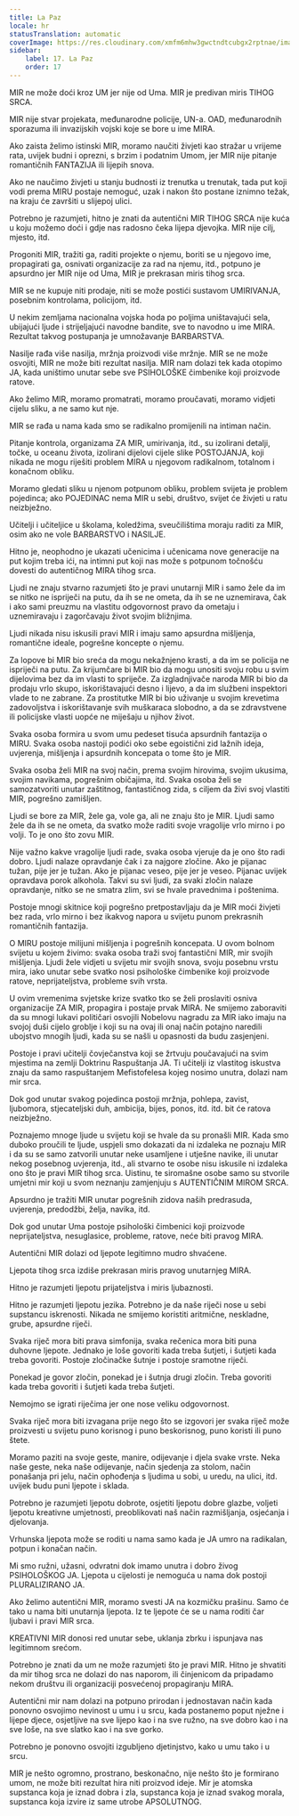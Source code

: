 ```yaml
---
title: La Paz
locale: hr
statusTranslation: automatic
coverImage: https://res.cloudinary.com/xmfm6mhw3gwctndtcubgx2rptnae/image/upload/v1740337243/small_cover_educacion_fundamental_a051170f1c.webp
sidebar:
    label: 17. La Paz
    order: 17
---
```

MIR ne može doći kroz UM jer nije od Uma. MIR je predivan miris TIHOG SRCA.

MIR nije stvar projekata, međunarodne policije, UN-a. OAD, međunarodnih sporazuma ili invazijskih vojski koje se bore u ime MIRA.

Ako zaista želimo istinski MIR, moramo naučiti živjeti kao stražar u vrijeme rata, uvijek budni i oprezni, s brzim i podatnim Umom, jer MIR nije pitanje romantičnih FANTAZIJA ili lijepih snova.

Ako ne naučimo živjeti u stanju budnosti iz trenutka u trenutak, tada put koji vodi prema MIRU postaje nemoguć, uzak i nakon što postane iznimno težak, na kraju će završiti u slijepoj ulici.

Potrebno je razumjeti, hitno je znati da autentični MIR TIHOG SRCA nije kuća u koju možemo doći i gdje nas radosno čeka lijepa djevojka. MIR nije cilj, mjesto, itd.

Progoniti MIR, tražiti ga, raditi projekte o njemu, boriti se u njegovo ime, propagirati ga, osnivati organizacije za rad na njemu, itd., potpuno je apsurdno jer MIR nije od Uma, MIR je prekrasan miris tihog srca.

MIR se ne kupuje niti prodaje, niti se može postići sustavom UMIRIVANJA, posebnim kontrolama, policijom, itd.

U nekim zemljama nacionalna vojska hoda po poljima uništavajući sela, ubijajući ljude i strijeljajući navodne bandite, sve to navodno u ime MIRA. Rezultat takvog postupanja je umnožavanje BARBARSTVA.

Nasilje rađa više nasilja, mržnja proizvodi više mržnje. MIR se ne može osvojiti, MIR ne može biti rezultat nasilja. MIR nam dolazi tek kada otopimo JA, kada uništimo unutar sebe sve PSIHOLOŠKE čimbenike koji proizvode ratove.

Ako želimo MIR, moramo promatrati, moramo proučavati, moramo vidjeti cijelu sliku, a ne samo kut nje.

MIR se rađa u nama kada smo se radikalno promijenili na intiman način.

Pitanje kontrola, organizama ZA MIR, umirivanja, itd., su izolirani detalji, točke, u oceanu života, izolirani dijelovi cijele slike POSTOJANJA, koji nikada ne mogu riješiti problem MIRA u njegovom radikalnom, totalnom i konačnom obliku.

Moramo gledati sliku u njenom potpunom obliku, problem svijeta je problem pojedinca; ako POJEDINAC nema MIR u sebi, društvo, svijet će živjeti u ratu neizbježno.

Učitelji i učiteljice u školama, koledžima, sveučilištima moraju raditi za MIR, osim ako ne vole BARBARSTVO i NASILJE.

Hitno je, neophodno je ukazati učenicima i učenicama nove generacije na put kojim treba ići, na intimni put koji nas može s potpunom točnošću dovesti do autentičnog MIRA tihog srca.

Ljudi ne znaju stvarno razumjeti što je pravi unutarnji MIR i samo žele da im se nitko ne ispriječi na putu, da ih se ne ometa, da ih se ne uznemirava, čak i ako sami preuzmu na vlastitu odgovornost pravo da ometaju i uznemiravaju i zagorčavaju život svojim bližnjima.

Ljudi nikada nisu iskusili pravi MIR i imaju samo apsurdna mišljenja, romantične ideale, pogrešne koncepte o njemu.

Za lopove bi MIR bio sreća da mogu nekažnjeno krasti, a da im se policija ne ispriječi na putu. Za krijumčare bi MIR bio da mogu unositi svoju robu u svim dijelovima bez da im vlasti to spriječe. Za izgladnjivače naroda MIR bi bio da prodaju vrlo skupo, iskorištavajući desno i lijevo, a da im službeni inspektori vlade to ne zabrane. Za prostitutke MIR bi bio uživanje u svojim krevetima zadovoljstva i iskorištavanje svih muškaraca slobodno, a da se zdravstvene ili policijske vlasti uopće ne miješaju u njihov život.

Svaka osoba formira u svom umu pedeset tisuća apsurdnih fantazija o MIRU. Svaka osoba nastoji podići oko sebe egoistični zid lažnih ideja, uvjerenja, mišljenja i apsurdnih koncepata o tome što je MIR.

Svaka osoba želi MIR na svoj način, prema svojim hirovima, svojim ukusima, svojim navikama, pogrešnim običajima, itd. Svaka osoba želi se samozatvoriti unutar zaštitnog, fantastičnog zida, s ciljem da živi svoj vlastiti MIR, pogrešno zamišljen.

Ljudi se bore za MIR, žele ga, vole ga, ali ne znaju što je MIR. Ljudi samo žele da ih se ne ometa, da svatko može raditi svoje vragolije vrlo mirno i po volji. To je ono što zovu MIR.

Nije važno kakve vragolije ljudi rade, svaka osoba vjeruje da je ono što radi dobro. Ljudi nalaze opravdanje čak i za najgore zločine. Ako je pijanac tužan, pije jer je tužan. Ako je pijanac veseo, pije jer je veseo. Pijanac uvijek opravdava porok alkohola. Takvi su svi ljudi, za svaki zločin nalaze opravdanje, nitko se ne smatra zlim, svi se hvale pravednima i poštenima.

Postoje mnogi skitnice koji pogrešno pretpostavljaju da je MIR moći živjeti bez rada, vrlo mirno i bez ikakvog napora u svijetu punom prekrasnih romantičnih fantazija.

O MIRU postoje milijuni mišljenja i pogrešnih koncepata. U ovom bolnom svijetu u kojem živimo: svaka osoba traži svoj fantastični MIR, mir svojih mišljenja. Ljudi žele vidjeti u svijetu mir svojih snova, svoju posebnu vrstu mira, iako unutar sebe svatko nosi psihološke čimbenike koji proizvode ratove, neprijateljstva, probleme svih vrsta.

U ovim vremenima svjetske krize svatko tko se želi proslaviti osniva organizacije ZA MIR, propagira i postaje prvak MIRA. Ne smijemo zaboraviti da su mnogi lukavi političari osvojili Nobelovu nagradu za MIR iako imaju na svojoj duši cijelo groblje i koji su na ovaj ili onaj način potajno naredili ubojstvo mnogih ljudi, kada su se našli u opasnosti da budu zasjenjeni.

Postoje i pravi učitelji čovječanstva koji se žrtvuju poučavajući na svim mjestima na zemlji Doktrinu Raspuštanja JA. Ti učitelji iz vlastitog iskustva znaju da samo raspuštanjem Mefistofelesa kojeg nosimo unutra, dolazi nam mir srca.

Dok god unutar svakog pojedinca postoji mržnja, pohlepa, zavist, ljubomora, stjecateljski duh, ambicija, bijes, ponos, itd. itd. bit će ratova neizbježno.

Poznajemo mnoge ljude u svijetu koji se hvale da su pronašli MIR. Kada smo duboko proučili te ljude, uspjeli smo dokazati da ni izdaleka ne poznaju MIR i da su se samo zatvorili unutar neke usamljene i utješne navike, ili unutar nekog posebnog uvjerenja, itd., ali stvarno te osobe nisu iskusile ni izdaleka ono što je pravi MIR tihog srca. Uistinu, te siromašne osobe samo su stvorile umjetni mir koji u svom neznanju zamjenjuju s AUTENTIČNIM MIROM SRCA.

Apsurdno je tražiti MIR unutar pogrešnih zidova naših predrasuda, uvjerenja, predodžbi, želja, navika, itd.

Dok god unutar Uma postoje psihološki čimbenici koji proizvode neprijateljstva, nesuglasice, probleme, ratove, neće biti pravog MIRA.

Autentični MIR dolazi od ljepote legitimno mudro shvaćene.

Ljepota tihog srca izdiše prekrasan miris pravog unutarnjeg MIRA.

Hitno je razumjeti ljepotu prijateljstva i miris ljubaznosti.

Hitno je razumjeti ljepotu jezika. Potrebno je da naše riječi nose u sebi supstancu iskrenosti. Nikada ne smijemo koristiti aritmične, neskladne, grube, apsurdne riječi.

Svaka riječ mora biti prava simfonija, svaka rečenica mora biti puna duhovne ljepote. Jednako je loše govoriti kada treba šutjeti, i šutjeti kada treba govoriti. Postoje zločinačke šutnje i postoje sramotne riječi.

Ponekad je govor zločin, ponekad je i šutnja drugi zločin. Treba govoriti kada treba govoriti i šutjeti kada treba šutjeti.

Nemojmo se igrati riječima jer one nose veliku odgovornost.

Svaka riječ mora biti izvagana prije nego što se izgovori jer svaka riječ može proizvesti u svijetu puno korisnog i puno beskorisnog, puno koristi ili puno štete.

Moramo paziti na svoje geste, manire, odijevanje i djela svake vrste. Neka naše geste, neka naše odijevanje, način sjedenja za stolom, način ponašanja pri jelu, način ophođenja s ljudima u sobi, u uredu, na ulici, itd. uvijek budu puni ljepote i sklada.

Potrebno je razumjeti ljepotu dobrote, osjetiti ljepotu dobre glazbe, voljeti ljepotu kreativne umjetnosti, preoblikovati naš način razmišljanja, osjećanja i djelovanja.

Vrhunska ljepota može se roditi u nama samo kada je JA umro na radikalan, potpun i konačan način.

Mi smo ružni, užasni, odvratni dok imamo unutra i dobro živog PSIHOLOŠKOG JA. Ljepota u cijelosti je nemoguća u nama dok postoji PLURALIZIRANO JA.

Ako želimo autentični MIR, moramo svesti JA na kozmičku prašinu. Samo će tako u nama biti unutarnja ljepota. Iz te ljepote će se u nama roditi čar ljubavi i pravi MIR srca.

KREATIVNI MIR donosi red unutar sebe, uklanja zbrku i ispunjava nas legitimnom srećom.

Potrebno je znati da um ne može razumjeti što je pravi MIR. Hitno je shvatiti da mir tihog srca ne dolazi do nas naporom, ili činjenicom da pripadamo nekom društvu ili organizaciji posvećenoj propagiranju MIRA.

Autentični mir nam dolazi na potpuno prirodan i jednostavan način kada ponovno osvojimo nevinost u umu i u srcu, kada postanemo poput nježne i lijepe djece, osjetljive na sve lijepo kao i na sve ružno, na sve dobro kao i na sve loše, na sve slatko kao i na sve gorko.

Potrebno je ponovno osvojiti izgubljeno djetinjstvo, kako u umu tako i u srcu.

MIR je nešto ogromno, prostrano, beskonačno, nije nešto što je formirano umom, ne može biti rezultat hira niti proizvod ideje. Mir je atomska supstanca koja je iznad dobra i zla, supstanca koja je iznad svakog morala, supstanca koja izvire iz same utrobe APSOLUTNOG.

